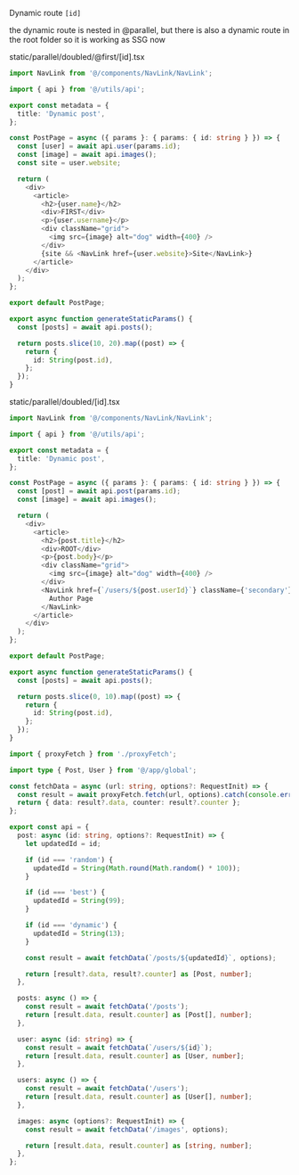 Dynamic route `[id]`

the dynamic route is nested in @parallel, but there is also a dynamic route in the root folder so it is working as SSG now

static/parallel/doubled/@first/[id].tsx

```ts
import NavLink from '@/components/NavLink/NavLink';

import { api } from '@/utils/api';

export const metadata = {
  title: 'Dynamic post',
};

const PostPage = async ({ params }: { params: { id: string } }) => {
  const [user] = await api.user(params.id);
  const [image] = await api.images();
  const site = user.website;

  return (
    <div>
      <article>
        <h2>{user.name}</h2>
        <div>FIRST</div>
        <p>{user.username}</p>
        <div className="grid">
          <img src={image} alt="dog" width={400} />
        </div>
        {site && <NavLink href={user.website}>Site</NavLink>}
      </article>
    </div>
  );
};

export default PostPage;

export async function generateStaticParams() {
  const [posts] = await api.posts();

  return posts.slice(10, 20).map((post) => {
    return {
      id: String(post.id),
    };
  });
}
```

static/parallel/doubled/[id].tsx

```ts
import NavLink from '@/components/NavLink/NavLink';

import { api } from '@/utils/api';

export const metadata = {
  title: 'Dynamic post',
};

const PostPage = async ({ params }: { params: { id: string } }) => {
  const [post] = await api.post(params.id);
  const [image] = await api.images();

  return (
    <div>
      <article>
        <h2>{post.title}</h2>
        <div>ROOT</div>
        <p>{post.body}</p>
        <div className="grid">
          <img src={image} alt="dog" width={400} />
        </div>
        <NavLink href={`/users/${post.userId}`} className={'secondary'}>
          Author Page
        </NavLink>
      </article>
    </div>
  );
};

export default PostPage;

export async function generateStaticParams() {
  const [posts] = await api.posts();

  return posts.slice(0, 10).map((post) => {
    return {
      id: String(post.id),
    };
  });
}
```

```ts
import { proxyFetch } from './proxyFetch';

import type { Post, User } from '@/app/global';

const fetchData = async (url: string, options?: RequestInit) => {
  const result = await proxyFetch.fetch(url, options).catch(console.error);
  return { data: result?.data, counter: result?.counter };
};

export const api = {
  post: async (id: string, options?: RequestInit) => {
    let updatedId = id;

    if (id === 'random') {
      updatedId = String(Math.round(Math.random() * 100));
    }

    if (id === 'best') {
      updatedId = String(99);
    }

    if (id === 'dynamic') {
      updatedId = String(13);
    }

    const result = await fetchData(`/posts/${updatedId}`, options);

    return [result?.data, result?.counter] as [Post, number];
  },

  posts: async () => {
    const result = await fetchData('/posts');
    return [result.data, result.counter] as [Post[], number];
  },

  user: async (id: string) => {
    const result = await fetchData(`/users/${id}`);
    return [result.data, result.counter] as [User, number];
  },

  users: async () => {
    const result = await fetchData('/users');
    return [result.data, result.counter] as [User[], number];
  },

  images: async (options?: RequestInit) => {
    const result = await fetchData('/images', options);

    return [result.data, result.counter] as [string, number];
  },
};
```
